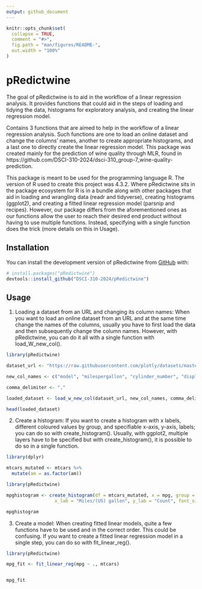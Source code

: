 ```yaml
---
output: github_document
---
```


<!-- README.md is generated from README.Rmd. Please edit that file -->

```r
knitr::opts_chunk$set(
  collapse = TRUE,
  comment = "#>",
  fig.path = "man/figures/README-",
  out.width = "100%"
)
```

# pRedictwine

<!-- badges: start -->
<!-- badges: end -->

The goal of pRedictwine is to aid in the workflow of a linear regression analysis.
It provides functions that could aid in the steps of loading and tidying the data,
histograms for exploratory analysis, and creating the linear regression model.

Contains 3 functions that are aimed to help in the workflow of a linear regression analysis. Such functions are one to load an online dataset and change the columns' names, another to create appropriate histograms, and a last one to directly create the linear regression model. This package was created mainly for the prediction of wine quality through MLR, found in  https://github.com/DSCI-310-2024/dsci-310_group-7_wine-quality-prediction.

This package is meant to be used for the programming language R. The version of R used to create this project was 4.3.2. Where pRedictwine sits in the package ecosystem for R is in a bundle along with other packages that aid in loading and wrangling data (readr and tidyverse), creating histograms (ggplot2), and creating a fitted linear regression model (parsnip and recipes). However, our package differs from the aforementioned ones as our functions allow the user to reach their desired end product without having to use multiple functions. Instead, specifying with a single function does the trick (more details on this in Usage).

## Installation

You can install the development version of pRedictwine from [GitHub](https://github.com/DSCI-310-2024/pRedictwine) with:

``` r
# install.packages("pRedictwine")
devtools::install_github("DSCI-310-2024/pRedictwine")
```

## Usage

1. Loading a dataset from an URL and changing its column names:
When you want to load an online dataset from an URL and at the same time change the names of the columns, usually you have to first load the data and then subsequently change the column names. However, with pRedictwine, you can do it all with a single function with load_W_new_col().

```r
library(pRedictwine)

dataset_url <- "https://raw.githubusercontent.com/plotly/datasets/master/mtcars.csv"

new_col_names <- c("model", "milespergallon", "cylinder_number", "displacement", "horsepower", "rear_axle_ratio", "weight", "quartermiletime", "engine", "transmission", "forwardgears", "carb")

comma_delimiter <- ","

loaded_dataset <- load_w_new_col(dataset_url, new_col_names, comma_delimiter)

head(loaded_dataset)
```

2. Create a histogram:
If you want to create a histogram with x labels, different coloured values by group, and specifiable x-axis, y-axis, labels; you can do so with create_histogram(). Usually, with ggplot2, multiple layers have to be specified but with create_histogram(), it is possible to do so in a single function.
```r
library(dplyr)

mtcars_mutated <- mtcars %>%
  mutate(am = as.factor(am))
```

```r
library(pRedictwine)

mpghistogram <- create_histogram(df = mtcars_mutated, x = mpg, group = am,
                  x_lab = "Miles/(US) gallon", y_lab = "Count", font_size = 10.5)

mpghistogram

```

3. Create a model:
When creating fitted linear models, quite a few functions have to be used and in the correct order. This could be confusing. If you want to create a fitted linear regression model in a single step, you can do so with fit_linear_reg().

```r
library(pRedictwine)

mpg_fit <- fit_linear_reg(mpg ~ ., mtcars)


mpg_fit
```
